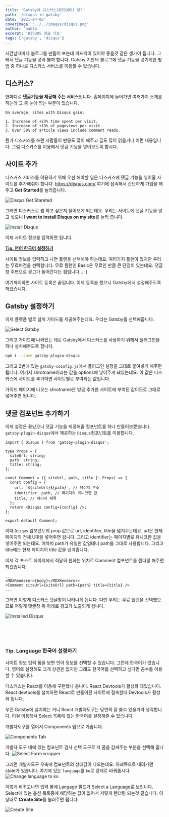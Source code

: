 ```yaml
---
title: 'Gatsby에 디스커스(DISQUS) 넣기'
path: '/disqus-in-gatsby'
date: '2021-04-05'
coverImage: '../../images/disqus.png'
author: 'nakta'
excerpt: 'DISQUS 댓글 기능'
tags: ['gatsby', 'disqus']
---
```


시간날때마다 블로그를 만들어 보는데 피드백이 있어야 좋을것 같은 생가이 듭니다. 그래서 댓글 기능을 넣어 볼까 합니다.
Gatsby 기반의 블로그에 댓글 기능을 넣기위한 방법 중 하나로 디스커스 서비스를 이용할 수 있습니다.

## 디스커스?

한마디로 **댓글기능을 제공해 주는 서비스**입니다.
홈페이지에 들어가면 여러가지 소개를 하는데 그 중 눈에 띄는 부분이 있습니다.

```
On average, sites with Disqus gain:

1. Increase of +23% time spent per visit.
2. Increase of +13% of pageviews per visit.
3. Over 50% of article views include comment reads.
```

뭔가 디스커스를 쓰면 사람들이 반응도 많이 해주고 글도 많이 읽을거다 이런 내용입니다.
그럼 디스커스를 이용해서 댓글 기능을 넣어보도록 합시다.

## 사이트 추가

디스커스 서비스를 이용하기 위해 우선 해야할 일은 디스커스에 댓글 기능을 넣어줄 사이트를 추가해줘야 합니다.
https://disqus.com/ 여기에 접속해서 간단하게 가입을 해주고 **Get Started**를 눌러줍니다.

![Disqus Get Stareted](./images/01.png)

그러면 디스커스로 뭘 하고 싶은지 물어보게 되는데요.
우리는 사이트에 댓글 기능을 넣고 싶으니 **I want to install Disqus on my site**를 눌러 줍니다.

![Install Disqus](./images/02.png)

이제 사이트 정보를 입력하면 됩니다.

**[Tip. 언어 한국어 설정하기](#tip-language-한국어-설정하기)**

사이트 정보를 입력하고 나면 플랜을 선택해야 하는데요. 여러가지 플랜이 있지만 우리는 무료버전을 선택합니다.
무료 플랜인 Basic은 무료인 만큼 큰 단점이 있는데요. 댓글창 주변으로 광고가 들어간다는 점입니다... :(

여기까지하면 사이트 등록은 끝입니다. 이제 등록을 했으니 Gatsby에서 설정해주도록 하겠습니다.

## Gatsby 설정하기

이제 플랫폼 별로 설치 가이드를 제공해주는데요. 우리는 Gatsby를 선택해줍니다.

![Select Gatsby](./images/07.png)

그리고 가이드에 나와있는 데로 Gatsby에서 디스커스를 사용하기 위해서 플러그인을 하나 설치해주도록 합니다.

```sh
npm i --save gatsby-plugin-disqus
```

그리고 2번에 있는 `gatsby-coinfig.js`에서 플러그인 설정을 그대로 붙여넣기 해주면 됩니다.
여기서 shrotname이라는 값을 options에 넣어주게 돼있는데요. 이 값은 디스커스에 사이트를 추가하면 사이트별로 부여되는 값입니다.

가이드 페이지에 나오는 shrotname은 방금 추가한 사이트에 부여된 값이므로 그대로 넣어주면 됩니다.

## 댓글 컴포넌트 추가하기

이제 설정은 끝났으니 댓글 기능을 제공해줄 컴포넌트를 하나 만들어보겠습니다.
`gatsby-plugin-disqus`에서 제공하는 `Disqus`컴포넌트를 이용합니다.

```tsx
import { Disqus } from 'gatsby-plugin-disqus';

type Props = {
  siteUrl: string;
  path: string;
  title: string;
};

const Comment = ({ siteUrl, path, title }: Props) => {
  const config = {
    url: `${siteUrl}${path}`, // 페이지 주소
    identifier: path, // 페이지의 유니크한 값
    title, // 페이지 제목
  };
  return <Disqus config={config} />;
};

export default Comment;
```

이때 `Disqus` 컴포넌트의 prop 값으로 url, identifier, title을 넘겨주는데요.
url은 현재 페이지의 전체 URl을 넣어주면 됩니다.
그리고 identifier는 페이지별로 유니크한 값을 넣어주면 되는데요. 어차피 path가 유일한 값일테니 path를 그대로 사용합니다.
그리고 title에는 현재 페이지의 title 값을 넘겨줍니다.

이제 각 포스트 페이지에서 적당히 원하는 위치로 Comment 컴포넌트를 렌더링 해주면 되겠습니다.

```tsx
...
<MDXRenderer>{body}</MDXRenderer>
<Comment siteUrl={siteUrl} path={path} title={title} />
...
```

그러면 이렇게 디스커스 댓글창이 나타나게 됩니다.
다만 우리는 무료 플랜을 선택했으므로 저렇게 댓글창 위 아래로 광고가 노출되게 됩니다.

![Installed Disqus](./images/08.png)

<br />
<br />
<br />

### Tip. Language 한국어 설정하기

사이트 정보 입력 폼을 보면 언어 정보를 선택할 수 있습니다. 그런데 한국어가 없습니다.
영어로 설정해도 크게 상관은 없지만 그래도 한국어를 선택하고 싶다면 꼼수를 이용할 수 있습니다.

디스커스는 React를 이용해 구현했나 봅니다. React Devtools가 활성화 돼있습니다.
React devtools를 설치하면 React로 만들어진 사이트에 접속할때 Devtools가 활성화 됩니다.

우린 Gatsby에 설치하는 거니 React 개발자도구는 당연히 잘 쓸수 있을거라 생각합니다.
이걸 이용해서 Select 목록에 없는 한국어를 설정해줄 수 있습니다.

개발자도구를 열어서 Components 탭으로 가줍니다.

![Components Tab](./images/03.png)

개발자 도구 내에 있는 컴포넌트 검사 선택 도구로 저 폼을 감싸주는 부분을 선택해 줍니다.
![Select Form wrapper](./images/04.png)

그러면 개발자도구 우측에 컴포넌트의 상태값이 나오는데요. 아래쪽으로 내려가면 state가 있습니다.
여기에 있는 `language`를 `ko`로 강제로 바꿔줍시다.
![Change language to ko](./images/05.png)

이렇게 바꾸고나면 입력 폼에 Langage 필드가 Select a Language로 보입니다.
Select에 있는 옵션 목록중에 해당하는 값이 없어서 저렇게 렌더링 되는것 같습니다.
이 상태로 **Create Site**를 눌러주면 됩니다.

![Create Site](./images/06.png)
